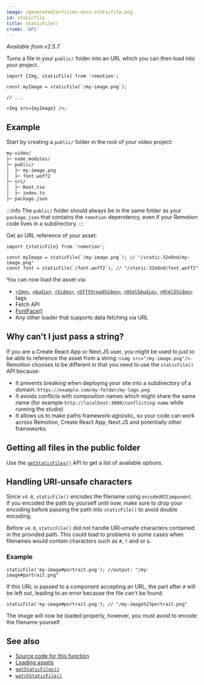 ```yaml
---
image: /generated/articles-docs-staticfile.png
id: staticfile
title: staticFile()
crumb: 'API'
---
```


_Available from v2.5.7._

Turns a file in your `public/` folder into an URL which you can then load into your project.

```tsx twoslash
import {Img, staticFile} from 'remotion';

const myImage = staticFile(`/my-image.png`);

// ...

<Img src={myImage} />;
```

## Example

Start by creating a `public/` folder in the root of your video project:

```txt
my-video/
├─ node_modules/
├─ public/
│  ├─ my-image.png
│  ├─ font.woff2
├─ src/
│  ├─ Root.tsx
│  ├─ index.ts
├─ package.json
```

:::info
The `public/` folder should always be in the same folder as your `package.json` that contains the `remotion` dependency, even if your Remotion code lives in a subdirectory.
:::

Get an URL reference of your asset:

```tsx twoslash
import {staticFile} from 'remotion';

const myImage = staticFile(`/my-image.png`); // "/static-32e8nd/my-image.png"
const font = staticFile(`/font.woff2`); // "/static-32e8nd/font.woff2"
```

You can now load the asset via:

- [`<Img>`](/docs/img), [`<Audio>`](/docs/media/audio), [`<Video>`](/docs/media/video), [`<OffthreadVideo>`](/docs/offthreadvideo), [`<Html5Audio>`](/docs/html5-audio), [`<Html5Video>`](/docs/html5-video) tags
- Fetch API
- [FontFace()](/docs/fonts)
- Any other loader that supports data fetching via URL

## Why can't I just pass a string?

If you are a Create React App or Next.JS user, you might be used to just to be able to reference the asset from a string: `<img src="/my-image.png"/>`. Remotion chooses to be different in that you need to use the `staticFile()` API because:

- It prevents breaking when deploying your site into a subdirectory of a domain: `https://example.com/my-folder/my-logo.png`
- It avoids conflicts with composition names which might share the same name (for example `http://localhost:3000/conflicting-name` while running the studio)
- It allows us to make paths framework-agnostic, so your code can work across Remotion, Create React App, Next.JS and potentially other frameworks.

## Getting all files in the public folder

Use the [`getStaticFiles()`](/docs/getstaticfiles) API to get a list of available options.

## Handling URI-unsafe characters<AvailableFrom v="4.0.0"/>

Since `v4.0`, `staticFile()` encodes the filename using `encodeURIComponent`.  
If you encoded the path by yourself until now, make sure to drop your encoding before passing the path into `staticFile()` to avoid double encoding.

Before `v4.0`, `staticFile()` did not handle URI-unsafe characters contained in the provided path. This could lead to problems in some cases when filenames would contain characters such as `#`, `?` and or `&`.

### Example

```tsx title="Before v4"
staticFile('my-image#portrait.png'); //output: "/my-image#portrait.png"
```

If this URL is passed to a component accepting an URL, the part after `#` will be left out, leading
to an error because the file can't be found.

```tsx title="Since v4.0.0"
staticFile('my-image#portrait.png'); // "/my-image%23portrait.png"
```

The image will now be loaded properly, however, you must avoid to encode the filename yourself.

## See also

- [Source code for this function](https://github.com/remotion-dev/remotion/blob/main/packages/core/src/static-file.ts)
- [Loading assets](/docs/assets)
- [`getStaticFiles()`](/docs/getstaticfiles)
- [`watchStaticFile()`](/docs/watchstaticfile)
